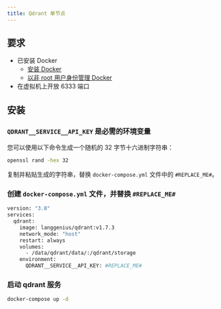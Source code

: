 ```yaml
---
title: Qdrant 单节点
---
```


## 要求
- 已安装 Docker
  - [安装 Docker](https://docs.docker.com/engine/install/ubuntu/#install-using-the-repository)
  - [以非 root 用户身份管理 Docker](https://docs.docker.com/engine/install/linux-postinstall/#manage-docker-as-a-non-root-user)
- 在虚拟机上开放 6333 端口

## 安装
### `QDRANT__SERVICE__API_KEY` 是必需的环境变量
您可以使用以下命令生成一个随机的 32 字节十六进制字符串：

```bash
openssl rand -hex 32
````


复制并粘贴生成的字符串，替换 `docker-compose.yml` 文件中的 `#REPLACE_ME#`。

### 创建 `docker-compose.yml` 文件，并替换 `#REPLACE_ME#`

````bash
version: "3.8"
services:
  qdrant:
    image: langgenius/qdrant:v1.7.3
    network_mode: "host"
    restart: always
    volumes:
      - /data/qdrant/data/:/qdrant/storage
    environment:
      QDRANT__SERVICE__API_KEY: #REPLACE_ME#
````


### 启动 qdrant 服务
````bash
docker-compose up -d
````